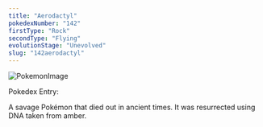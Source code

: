 ```yaml
---
title: "Aerodactyl"
pokedexNumber: "142"
firstType: "Rock"
secondType: "Flying"
evolutionStage: "Unevolved"
slug: "142aerodactyl"
---
```


![PokemonImage](https://archives.bulbagarden.net/media/upload/thumb/2/2c/0142Aerodactyl.png/140px-0142Aerodactyl.png)

Pokedex Entry:

A savage Pokémon that died out in ancient times. It was resurrected using DNA taken from amber.
